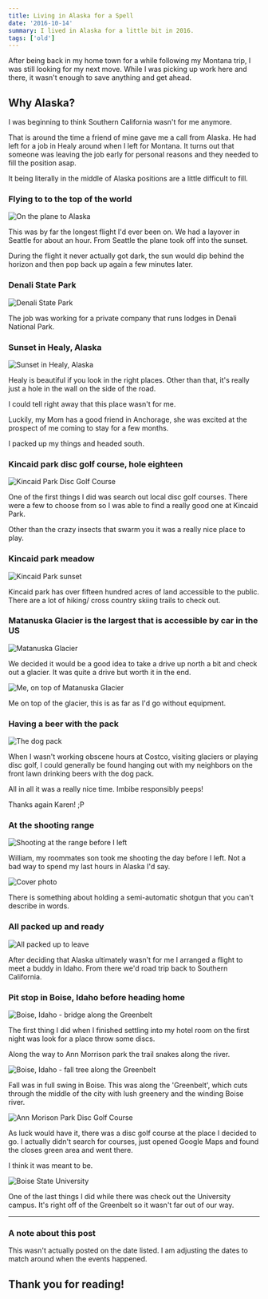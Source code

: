 ```yaml
---
title: Living in Alaska for a Spell
date: '2016-10-14'
summary: I lived in Alaska for a little bit in 2016.
tags: ['old']
---
```


After being back in my home town for a while following my Montana trip, I was still looking for my next move. While I was picking up work here and there, it wasn't enough to save anything and get ahead.

## Why Alaska?

I was beginning to think Southern California wasn't for me anymore.

That is around the time a friend of mine gave me a call from Alaska. He had left for a job in Healy around when I left for Montana. It turns out that someone was leaving the job early for personal reasons and they needed to fill the position asap.

It being literally in the middle of Alaska positions are a little difficult to fill.

### Flying to to the top of the world

![On the plane to Alaska](https://imgur.com/goMlz8C.jpg)

This was by far the longest flight I'd ever been on. We had a layover in Seattle for about an hour. From Seattle the plane took off into the sunset.

During the flight it never actually got dark, the sun would dip behind the horizon and then pop back up again a few minutes later.

### Denali State Park

![Denali State Park](https://imgur.com/X6wzw5E.jpg)

The job was working for a private company that runs lodges in Denali National Park.

### Sunset in Healy, Alaska

![Sunset in Healy, Alaska](https://i.imgur.com/63lCn6A.jpg?1)

Healy is beautiful if you look in the right places. Other than that, it's really just a hole in the wall on the side of the road.

I could tell right away that this place wasn't for me.

Luckily, my Mom has a good friend in Anchorage, she was excited at the prospect of me coming to stay for a few months.

I packed up my things and headed south.

### Kincaid park disc golf course, hole eighteen

![Kincaid Park Disc Golf Course](https://imgur.com/q0deF9D.jpg)

One of the first things I did was search out local disc golf courses. There were a few to choose from so I was able to find a really good one at Kincaid Park.

Other than the crazy insects that swarm you it was a really nice place to play.

### Kincaid park meadow

![Kincaid Park sunset](https://imgur.com/6ZPfLwo.jpg)

Kincaid park has over fifteen hundred acres of land accessible to the public. There are a lot of hiking/ cross country skiing trails to check out.

### Matanuska Glacier is the largest that is accessible by car in the US

![Matanuska Glacier](https://imgur.com/9lSkUwu.jpg)

We decided it would be a good idea to take a drive up north a bit and check out a glacier. It was quite a drive but worth it in the end.

![Me, on top of Matanuska Glacier](https://imgur.com/n2rmqcD.jpg)

Me on top of the glacier, this is as far as I'd go without equipment.

### Having a beer with the pack

![The dog pack](https://imgur.com/Sag8NWM.jpg)

When I wasn't working obscene hours at Costco, visiting glaciers or playing disc golf, I could generally be found hanging out with my neighbors on the front lawn drinking beers with the dog pack.

All in all it was a really nice time. Imbibe responsibly peeps!

Thanks again Karen! ;P

### At the shooting range

![Shooting at the range before I left](https://imgur.com/fvshw0Z.jpg)

William, my roommates son took me shooting the day before I left. Not a bad way to spend my last hours in Alaska I'd say.

![Cover photo](https://imgur.com/BKSDuJd.jpg)

There is something about holding a semi-automatic shotgun that you can't describe in words.

### All packed up and ready

![All packed up to leave](https://imgur.com/iFKDfuy.jpg)

After deciding that Alaska ultimately wasn't for me I arranged a flight to meet a buddy in Idaho. From there we'd road trip back to Southern California.

### Pit stop in Boise, Idaho before heading home

![Boise, Idaho  - bridge along the Greenbelt](https://imgur.com/o41gFzx.jpg)

The first thing I did when I finished settling into my hotel room on the first night was look for a place throw some discs.

Along the way to Ann Morrison park the trail snakes along the river.

![Boise, Idaho  - fall tree along the Greenbelt](https://imgur.com/WTeVq2z.jpg)

Fall was in full swing in Boise. This was along the 'Greenbelt', which cuts through the middle of the city with lush greenery and the winding Boise river.

![Ann Morison Park Disc Golf Course](https://imgur.com/Z2Go6i2.jpg)

As luck would have it, there was a disc golf course at the place I decided to go. I actually didn't search for courses, just opened Google Maps and found the closes green area and went there.

I think it was meant to be.

![Boise State University](https://imgur.com/JMHhyfo.jpg)

One of the last things I did while there was check out the University campus. It's right off of the Greenbelt so it wasn't far out of our way.

*****

### A note about this post

This wasn't actually posted on the date listed. I am adjusting the dates to match around when the events happened.

## Thank you for reading!

